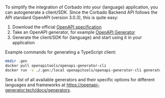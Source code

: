 To simplify the integration of Corbado into your {language} application, you can autogenerate a client/SDK. Since the Corbado Backend API follows the API standard OpenAPI (version 3.0.3), this is quite easy:

1) Download the official [OpenAPI specification](https://apireference.cloud.corbado.io/backendapi/backend_api.yml)
2) Take an OpenAPI generator, for example [OpenAPI Generator](https://openapi-generator.tech/)
3) Generate the client/SDK for {language} and start using it in your application

Example commands for generating a TypeScript client:

```bash
mkdir .gen
docker pull openapitools/openapi-generator-cli
docker run -v ./.gen:/local openapitools/openapi-generator-cli generate -g typescript-axios -i /local/backend_api_public.yml -o /local --additional-properties=invokerPackage=Corbado\\Generated
```

See a list of all available generators and their specific options for different languages and frameworks at https://openapi-generator.tech/docs/generators.